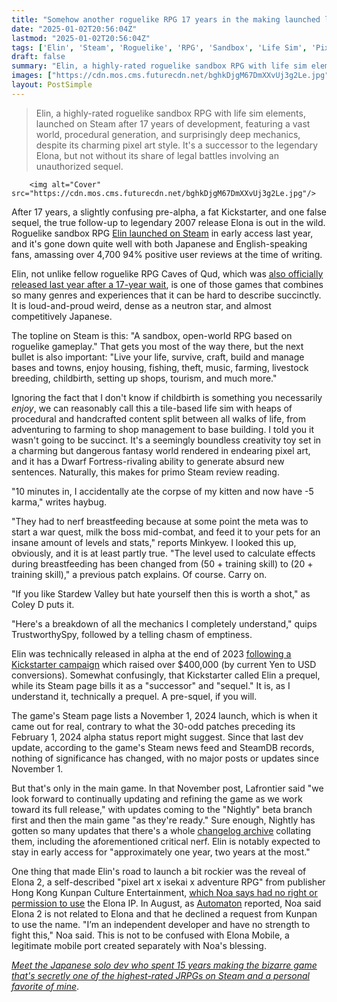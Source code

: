 ```yaml
---
title: "Somehow another roguelike RPG 17 years in the making launched last year, and sitting beside Caves of Qud it's gotten 4,700 glowing Steam reviews in near-total silence"
date: "2025-01-02T20:56:04Z"
lastmod: "2025-01-02T20:56:04Z"
tags: ['Elin', 'Steam', 'Roguelike', 'RPG', 'Sandbox', 'Life Sim', 'Pixel Art', 'Early Access', 'Japanese RPG', 'Indie Game']
draft: false
summary: "Elin, a highly-rated roguelike sandbox RPG with life sim elements, launched on Steam after 17 years of development, featuring a vast world,  procedural generation, and surprisingly deep mechanics, despite its charming pixel art style.  It's a successor to the legendary Elona, but not without its share of legal battles involving an unauthorized sequel."
images: ["https://cdn.mos.cms.futurecdn.net/bghkDjgM67DmXXvUj3g2Le.jpg"]
layout: PostSimple
---
```

> Elin, a highly-rated roguelike sandbox RPG with life sim elements, launched on Steam after 17 years of development, featuring a vast world,  procedural generation, and surprisingly deep mechanics, despite its charming pixel art style.  It's a successor to the legendary Elona, but not without its share of legal battles involving an unauthorized sequel.


        <img alt="Cover" src="https://cdn.mos.cms.futurecdn.net/bghkDjgM67DmXXvUj3g2Le.jpg"/>
        
After 17 years, a slightly confusing pre-alpha, a fat Kickstarter, and one false sequel, the true follow-up to legendary 2007 release Elona is out in the wild. Roguelike sandbox RPG [<u>Elin launched on Steam</u>](https://store.steampowered.com/app/2135150/Elin/) in early access last year, and it's gone down quite well with both Japanese and English-speaking fans, amassing over 4,700 94% positive user reviews at the time of writing.

Elin, not unlike fellow roguelike RPG Caves of Qud, which was [<u>also officially released last year after a 17-year wait</u>](https://www.gamesradar.com/games/roguelike/after-17-years-of-work-on-d-and-d-inspired-roguelike-caves-of-qud-co-creator-says-i-personally-have-lost-my-mind-and-started-posting-about-my-dark-desires-to-drop-off-the-grid/), is one of those games that combines so many genres and experiences that it can be hard to describe succinctly. It is loud-and-proud weird, dense as a neutron star, and almost competitively Japanese.

The topline on Steam is this: "A sandbox, open-world RPG based on roguelike gameplay." That gets you most of the way there, but the next bullet is also important: "Live your life, survive, craft, build and manage bases and towns, enjoy housing, fishing, theft, music, farming, livestock breeding, childbirth, setting up shops, tourism, and much more."

Ignoring the fact that I don't know if childbirth is something you necessarily *enjoy*, we can reasonably call this a tile-based life sim with heaps of procedural and handcrafted content split between all walks of life, from adventuring to farming to shop management to base building. I told you it wasn't going to be succinct. It's a seemingly boundless creativity toy set in a charming but dangerous fantasy world rendered in endearing pixel art, and it has a Dwarf Fortress-rivaling ability to generate absurd new sentences. Naturally, this makes for primo Steam review reading.



"10 minutes in, I accidentally ate the corpse of my kitten and now have -5 karma," writes haybug.

"They had to nerf breastfeeding because at some point the meta was to start a war quest, milk the boss mid-combat, and feed it to your pets for an insane amount of levels and stats," reports Minkyew. I looked this up, obviously, and it is at least partly true. "The level used to calculate effects during breastfeeding has been changed from (50 + training skill) to (20 + training skill)," a previous patch explains. Of course. Carry on.

"If you like Stardew Valley but hate yourself then this is worth a shot," as Coley D puts it.

"Here's a breakdown of all the mechanics I completely understand," quips TrustworthySpy, followed by a telling chasm of emptiness.

Elin was technically released in alpha at the end of 2023 [<u>following a Kickstarter campaign</u>](https://www.gamesradar.com/16-years-later-a-legendary-roguelike-is-getting-a-prequel-thanks-to-a-dollar240000-kickstarter-campaign/) which raised over $400,000 (by current Yen to USD conversions). Somewhat confusingly, that Kickstarter called Elin a prequel, while its Steam page bills it as a "successor" and "sequel." It is, as I understand it, technically a prequel. A pre-squel, if you will.



The game's Steam page lists a November 1, 2024 launch, which is when it came out for real, contrary to what the 30-odd patches preceding its February 1, 2024 alpha status report might suggest. Since that last dev update, according to the game's Steam news feed and SteamDB records, nothing of significance has changed, with no major posts or updates since November 1.

But that's only in the main game. In that November post, Lafrontier said "we look forward to continually updating and refining the game as we work toward its full release," with updates coming to the "Nightly" beta branch first and then the main game "as they're ready." Sure enough, Nightly has gotten so many updates that there's a whole [<u>changelog archive</u>](https://ylvapedia.wiki/wiki/Elin:Changelog) collating them, including the aforementioned critical nerf. Elin is notably expected to stay in early access for "approximately one year, two years at the most."

One thing that made Elin's road to launch a bit rockier was the reveal of Elona 2, a self-described "pixel art x isekai x adventure RPG" from publisher Hong Kong Kunpan Culture Entertainment, [<u>which Noa says had no right or permission to use</u>](https://www.gamesradar.com/games/jrpg/indie-sequel-isnt-a-sequel-at-all-says-solo-dev-behind-the-original-cult-jrpg-its-using-the-name-without-permission-but-they-have-no-strength-to-fight-it/) the Elona IP. In August, as [<u>Automaton</u>](https://automaton-media.com/en/indie-games/cult-classic-jprg-elonas-sequel-elona-2-is-not-a-real-sequel-and-uses-the-name-without-permission-according-to-original-developer/) reported, Noa said Elona 2 is not related to Elona and that he declined a request from Kunpan to use the name. "I’m an independent developer and have no strength to fight this," Noa said. This is not to be confused with Elona Mobile, a legitimate mobile port created separately with Noa's blessing.

[<u><em>Meet the Japanese solo dev who spent 15 years making the bizarre game that's secretly one of the highest-rated JRPGs on Steam and a personal favorite of mine</em></u>](https://www.gamesradar.com/meet-the-japanese-solo-dev-who-spent-15-years-making-the-bizarre-game-thats-secretly-one-of-the-highest-rated-jrpgs-on-steam-and-a-personal-favorite-of-mine/).
        